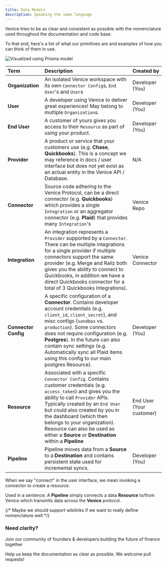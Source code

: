 ```yaml
---
title: Data Models
description: Speaking the same language
---
```


Venice tries to be as clear and consistent as possible with the nomenclature
used throughout the documentation and code base.

To that end, here's a list of what our primitives are and examples of how you
can think of them in use.

![Visualized using Prisma model](../images/models.svg)

| Term                              | Description                                                                                                                                                                                                                                                                                                                                                                                                         | Created by               |
| :-------------------------------- | :------------------------------------------------------------------------------------------------------------------------------------------------------------------------------------------------------------------------------------------------------------------------------------------------------------------------------------------------------------------------------------------------------------------ | ------------------------ |
| <strong>Organization</strong>     | An isolated Venice workspace with its own `Connector Config`s, `End User`'s and `User`s                                                                                                                                                                                                                                                                                                                             | Developer (You)          |
| <strong>User</strong>             | A developer using Venice to deliver great experiences! May belong to multiple `Organization`s.                                                                                                                                                                                                                                                                                                                      | Developer (You)          |
| <strong>End User</strong>         | A customer of yours gives you access to their `Resource` as part of using your product.                                                                                                                                                                                                                                                                                                                             | Developer (You)          |
| <strong>Provider</strong>         | A product or service that your customers use (e.g. **Chase**, **Quickbooks**). This is a concept we may reference in docs / user interface but does not yet exist as an actual entity in the Venice API / Database.                                                                                                                                                                                                 | N/A                      |
| <strong>Connector</strong>        | Source code adhering to the <string>Venice Protocol</string>, can be a direct connector (e.g. **Quickbooks**) which provides a single `Integration` or an aggregator connector (e.g. **Plaid**) that provides many `Integration`'s                                                                                                                                                                                  | Venice Repo              |
| <strong>Integration</strong>      | An integration represents a `Provider` supported by a `Connector`. There can be multiple integrations for a single provider if multiple connectors support the same provider (e.g. Merge and Railz both gives you the ability to connect to Quickbooks, in addition we have a direct Quickbooks connector for a total of 3 Quickbooks Integrations).                                                                | Venice Connector         |
| <strong>Connector Config</strong> | A specific configuration of a <strong>Connector</strong>. Contains developer account credentials (e.g. `client_id`, `client_secret`), and misc configs (`sandbox` vs. `production`). Some connectors does not require configuration (e.g. **Postgres**). In the future can also contain sync settings (e.g. Automatically sync all Plaid items using this config to our main postgres Resource).                    | Developer (You)          |
| <strong>Resource</strong>         | Associated with a specific `Connector Config`. Contains customer credentials (e.g. `access_token`) and gives you the ability to call `Provider` APIs. Typically created by an `End User` but could also created by you in the dashboard (which then belongs to your organization). Resource can also be used as either a <strong>Source</strong> or <strong>Destination</strong> within a <strong>Pipeline</strong> | End User (Your customer) |
| <strong>Pipeline</strong>         | Pipeline moves data from a <strong>Source</strong> to a <strong>Destination</strong> and contains persistent state used for incremental syncs.                                                                                                                                                                                                                                                                      | Developer (You)          |

When we say "connect" in the user interface, we mean invoking a connector to create a resource.

Used in a sentence:
A <strong>Pipeline</strong> simply connects a data <strong>Resource</strong> to/from Venice which transmits data across the <strong>Venice</strong> protocol.

{/* Maybe we should support wikilinks if we want to really define nomenclature well */}

### Need clarity?

<Card
  title="Join our community"
  icon="discord"
  href="https://discord.gg/gTMch6Gn2u">
  Join our community of founders & developers building the future of finance
  together
</Card>

<Card
  title="Improve the documentation"
  icon="github"
  href="https://github.com/usevenice/venice">
  Help us keep the documentation as clear as possible. We welcome pull requests!
</Card>
